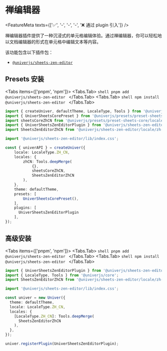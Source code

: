 
# 禅编辑器

<FeatureMeta texts={['✅', '-', '-', '-', '❌ 通过 plugin 引入']} />

禅编辑器插件提供了一种沉浸式的单元格编辑体验。通过禅编辑器，你可以轻松地以文档编辑器的形式在单元格中编辑文本等内容。

该功能包含以下插件包：

* [`@univerjs/sheets-zen-editor`](https://www.npmjs.com/package/@univerjs/sheets-zen-editor)

## Presets 安装

<Tabs items={['pnpm', 'npm']}>
  <Tabs.Tab>
    ```shell
    pnpm add @univerjs/sheets-zen-editor
    ```
  </Tabs.Tab>
  <Tabs.Tab>
    ```shell
    npm install @univerjs/sheets-zen-editor
    ```
  </Tabs.Tab>
</Tabs>

```ts {4-5,7,15,23}
import { createUniver, defaultTheme, LocaleType, Tools } from '@univerjs/presets';
import { UniverSheetsCorePreset } from '@univerjs/presets/preset-sheets-core';
import sheetsCoreZhCN from '@univerjs/presets/preset-sheets-core/locales/zh-CN';
import { UniverSheetsZenEditorPlugin } from '@univerjs/sheets-zen-editor';
import SheetsZenEditorZhCN from '@univerjs/sheets-zen-editor/locale/zh-CN';

import '@univerjs/sheets-zen-editor/lib/index.css';

const { univerAPI } = createUniver({
    locale: LocaleType.ZH_CN,
    locales: {
        zhCN: Tools.deepMerge(
            {},
            sheetsCoreZhCN,
            SheetsZenEditorZhCN 
        ),
    },
    theme: defaultTheme,
    presets: [
        UniverSheetsCorePreset(),
    ],
    plugins: [
      UniverSheetsZenEditorPlugin 
    ],
});
```

## 高级安装

<Tabs items={['pnpm', 'npm']}>
  <Tabs.Tab>
    ```shell
    pnpm add @univerjs/sheets-zen-editor
    ```
  </Tabs.Tab>
  <Tabs.Tab>
    ```shell
    npm install @univerjs/sheets-zen-editor
    ```
  </Tabs.Tab>
</Tabs>

```typescript {3,5,12,17}
import { UniverSheetsZenEditorPlugin } from '@univerjs/sheets-zen-editor';
import { LocaleType, Tools } from '@univerjs/core';
import SheetsZenEditorZhCN from '@univerjs/sheets-zen-editor/locale/zh-CN';

import '@univerjs/sheets-zen-editor/lib/index.css';

const univer = new Univer({
  theme: defaultTheme,
  locale: LocaleType.ZH_CN,
  locales: {
    [LocaleType.ZH_CN]: Tools.deepMerge(
      SheetsZenEditorZhCN
    ),
  },
});

univer.registerPlugin(UniverSheetsZenEditorPlugin);
```
